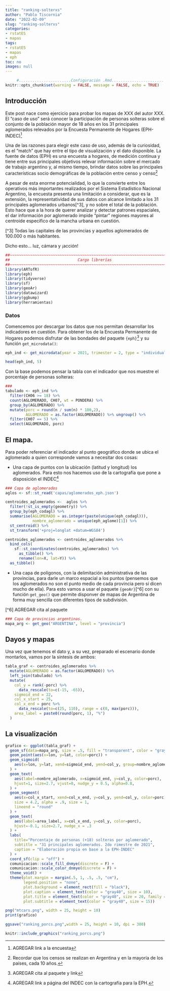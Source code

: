 ```yaml
---
title: "ranking-solterxs"
author: "Pablo Tiscornia"
date: "2022-02-09"
slug: "ranking-solterxs"
categories:
- rstatES
- mapas
tags:
- rstatES
- mapas
- eph
toc: no
images: null
---
```


```r
     #.......................Configuración .Rmd.......................
knitr::opts_chunk$set(warning = FALSE, message = FALSE, echo = TRUE)
```

## Introducción

Este post nace como ejercicio para probar los mapas de XXX del autor XXX. El "caso de uso" será conocer la participación de personas solteras sobre el conjunto de la población mayor de 18 años en los 31 principales aglomerados relevados por la Encuesta Permanente de Hogares (EPH-INDEC)[^1]

[^1]: AGREGAR link a la encuesta

Una de las razones para elegir este caso de uso, además de la curiosidad, es el "match" que hay entre el tipo de visualización y el dato disponible. La fuente de datos (EPH) es una encuesta a hogares, de medición continua y tiene entre sus principales objetivos relevar información sobre el mercado de trabajo argentino y, al mismo tiempo, brindar datos sobre las principales características socio demográficas de la población entre censo y censo[^2]

[^2]: Recordar que los censos se realizan en Argentina y en la mayoría de los países, cada 10 años.

A pesar de esta enorme potencialidad, lo que la convierte entre los operativos más importantes realizados por el Sistema Estadístico Nacional Argentino, la encuesta presenta una limitación a considerar, que es la extensión, la representatividad de sus datos con alcance limitado a los 31 principales aglomerados urbanos[^3], y no sobre el total de la población. Esto hace que a la hora de querer analizar y detectar patrones espaciales, el dar información por aglomerado impide "pintar" regiones mayores al centroide específico de la mancha urbana en cuestión.

[^3] Todas las capitales de las provincias y aquellos aglomerados de 100.000 o más habitantes.

Dicho esto... luz, cámara y ¡acción!

```r
##~~~~~~~~~~~~~~~~~~~~~~~~~~~~~~~~~~~~~~~~~~~~~~~~~~~~~~~~~~~~~~~~~~~~~~~~~~~~~~
##                              Cargo librerías                             ----
##~~~~~~~~~~~~~~~~~~~~~~~~~~~~~~~~~~~~~~~~~~~~~~~~~~~~~~~~~~~~~~~~~~~~~~~~~~~~~~
library(ARTofR)
library(eph)
library(tidyverse)
library(sf)
library(geoAr)
library(datawizard)
library(ggbump)
library(herramientas)
```

### Datos

Comencemos por descargar los datos que nos permitan desarrollar los indicadores en cuestión. Para obtener los de la Encuesta Permanente de Hogares podemos disfrutar de las bondades del paquete `{eph}`[^4] y su función `get_microdata()`:

[^4]: AGREGAR cita al paquete y link

```r
eph_ind <- get_microdata(year = 2021, trimester = 2, type = "individual")

head(eph_ind, 5)
```

Con la base podemos pensar la tabla con el indicador que nos muestre el porcentaje de personas solteras:

```r
### 
tabulado <- eph_ind %>%
  filter(CH06 >= 18) %>% 
  count(AGLOMERADO, CH07, wt = PONDERA) %>% 
  group_by(AGLOMERADO) %>% 
  mutate(porc = round(n / sum(n) * 100,2),
         AGLOMERADO = as.factor(AGLOMERADO)) %>% ungroup() %>% 
  filter(CH07 == 5) %>% 
  select(AGLOMERADO, porc)
```

## El mapa.

Para poder referenciar el indicador al punto geográfico donde se ubica el aglomerado a quien corresponde vamos a necesitar dos cosas:

- Una capa de puntos con la ubicación (latitud y longitud) los aglomerados. Para esto nos hacemos uso de la cartografía que pone a disposición el INDEC[^5]

[^5]: AGREGAR link a página del INDEC con la cartografía para la EPH.

```r
### Capa de aglomerados
aglos <- sf::st_read('capas/aglomerados_eph.json')

centroides_aglomerados <-  aglos %>%
  filter(!st_is_empty(geometry)) %>%
  group_by(eph_codagl) %>%
  summarise(AGLOMERADO = as.integer(paste(unique(eph_codagl))),
            nombre_aglomerado = unique(eph_aglome)[1]) %>%
  st_centroid() %>% 
  st_transform('+proj=longlat +datum=WGS84')

centroides_aglomerados <- centroides_aglomerados %>% 
  bind_cols(
    sf::st_coordinates(centroides_aglomerados) %>%
      as_tibble() %>%
      rename(lon=X, lat=Y)) %>%
  as_tibble()
```

- Una capa de polígonos, con la delimitación administrativa de las provincias, para darle un marco espacial a los puntos (pensemos que los aglomerados no son el punto medio de cada provincia pero sí dicen mucho de ella). Para esto vamos a usar el paquete `{geoAr}`[^6] con su función `get_geo()` que permite disponver de mapas de Argentina de forma muy sencilla con diferentes tipos de subdivisión. 

[^6] AGREGAR cita al paquete

```r
### Capa de provincias argentinas.
mapa_arg <- get_geo("ARGENTINA", level = "provincia")
```


## Dayos y mapas

Una vez que tenemos el dato y, a su vez, preparado el escenario donde montarlos, vamos por la síntesis de ambos:

```r
tabla_graf <- centroides_aglomerados %>% 
  mutate(AGLOMERADO = as.factor(AGLOMERADO)) %>%
  left_join(tabulado) %>% 
  mutate(
    col_y = rank(-porc) %>% 
      data_rescale(to=c(-15, -65)),
    sigmoid_end = 22,
    col_x_start = 25,
    col_x_end = porc %>%  
      data_rescale(to=c(25, 110), range = c(0, max(porc))),
    area_label = paste0(round(porc, 1), "%")
  )
```

## La visualización

```r
grafico <- ggplot(tabla_graf) +
  geom_sf(data=mapa_arg, size = .5, fill = "transparent", color = "gray40") +
  geom_point(aes(x=lon, y=lat, color=porc)) +
  geom_sigmoid(
    aes(x=lon, y=lat, xend=sigmoid_end, yend=col_y, group=nombre_aglomerado, color=porc)
  ) +
  geom_text(
    aes(label=nombre_aglomerado, x=sigmoid_end, y=col_y, color=porc), 
    hjust=1, size=2.7, vjust=0, nudge_y = 0.5, alpha=0.8,
  ) +
  geom_segment(
    aes(x=col_x_start, xend=col_x_end, y=col_y, yend=col_y, color=porc), 
    size = 4.2, alpha = .9, size = 1, 
    lineend = "round"
  ) +
  geom_text(
    aes(label=area_label, x=col_x_end, y=col_y, color=porc), 
    hjust=-0.1, size=2.7, nudge_x = .3
  ) +
  labs(
    title="Porcentaje de personas (+18) solteras por aglomerado",
    subtitle = "31 principales aglomerados. 2do rimestre de 2021",
    caption = "Elaboración propia en base a la EPH-INDEC"
  ) +
  coord_sf(clip = "off") +
  comunicacion::scale_fill_dnmye(discrete = F) +
  comunicacion::scale_color_dnmye(discrete = F) +
  theme_void() +
  theme(plot.margin = margin(.5, 1, .5, .5, "cm"),
        legend.position = "none",
        plot.background = element_rect(fill = "black"),
        plot.caption = element_text(color = "gray40", size = 10),
        plot.title = element_text(color = "gray40", size = 20, family = "Helvetica", face = "bold"),
        plot.subtitle = element_text(color = "gray40", size = 15))

png("mtcars.png", width = 25, height = 10)
print(grafico)

ggsave("ranking_porcs.png",width = 25, height = 10, dpi = 300)

```


```r
knitr::include_graphics("ranking_porcs.png")
```






